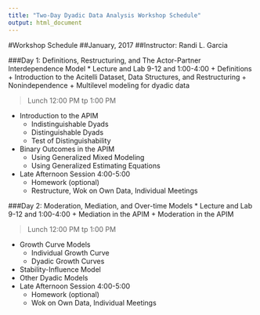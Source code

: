 ```yaml
---
title: "Two-Day Dyadic Data Analysis Workshop Schedule"
output: html_document
---
```


#Workshop Schedule 
##January, 2017
##Instructor: Randi L. Garcia

###Day 1:  Definitions, Restructuring, and The Actor-Partner Interdependence Model
* Lecture and Lab 9-12 and 1:00-4:00
  + Definitions
  + Introduction to the Acitelli Dataset, Data Structures, and Restructuring
  + Nonindependence 
  + Multilevel modeling for dyadic data
  
> Lunch 12:00 PM tp 1:00 PM

  + Introduction to the APIM
    - Indistinguishable Dyads
    - Distinguishable Dyads
    - Test of Distinguishability
  + Binary Outcomes in the APIM
    - Using Generalized Mixed Modeling
    - Using Generalized Estimating Equations
* Late Afternoon Session 4:00-5:00
  + Homework (optional)
  + Restructure, Wok on Own Data, Individual Meetings

###Day 2: Moderation, Mediation, and Over-time Models
* Lecture and Lab 9-12 and 1:00-4:00
  + Mediation in the APIM
  + Moderation in the APIM
  
> Lunch 12:00 PM tp 1:00 PM
  
  + Growth Curve Models
    - Individual Growth Curve
    - Dyadic Growth Curves
  + Stability-Influence Model
  + Other Dyadic Models 
* Late Afternoon Session 4:00-5:00
  + Homework (optional)
  + Wok on Own Data, Individual Meetings


